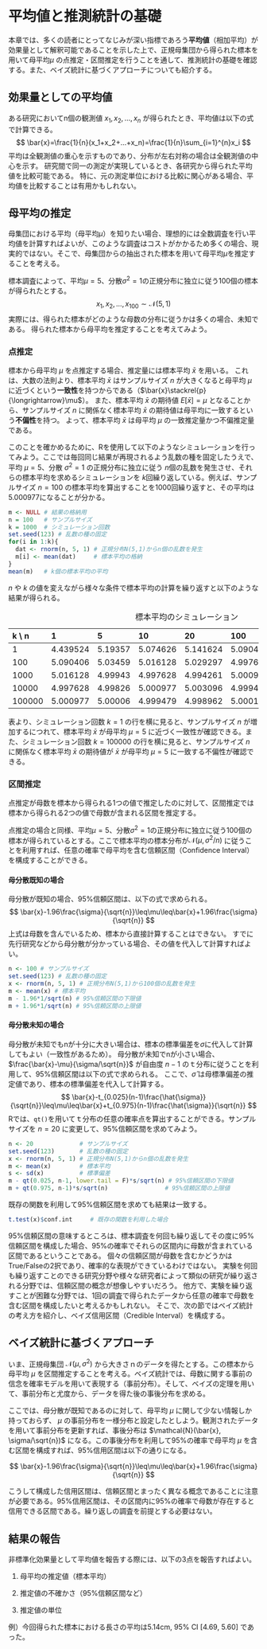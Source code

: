 # 平均値と推測統計の基礎

本章では、多くの読者にとってなじみが深い指標であろう**平均値**（相加平均）が効果量として解釈可能であることを示した上で、正規母集団から得られた標本を用いて母平均$\mu$ の点推定・区間推定を行うことを通して、推測統計の基礎を確認する。また、ベイズ統計に基づくアプローチについても紹介する。

## 効果量としての平均値

ある研究においてn個の観測値 $x_1, x_2, ..., x_n$ が得られたとき、平均値は以下の式で計算できる。 $$
\bar{x}=\frac{1}{n}(x_1+x_2+...+x_n)=\frac{1}{n}\sum_{i=1}^{n}x_i
$$ 平均は全観測値の重心を示すものであり、分布が左右対称の場合は全観測値の中心を示す。 研究間で同一の測定が実現しているとき、各研究から得られた平均値を比較可能である。 特に、元の測定単位における比較に関心がある場合、平均値を比較することは有用かもしれない。

## 母平均の推定

母集団における平均（母平均$\mu$）を知りたい場合、理想的には全数調査を行い平均値を計算すればよいが、このような調査はコストがかかるため多くの場合、現実的ではない。そこで、母集団からの抽出された標本を用いて母平均$\mu$を推定することを考える。

標本調査によって、平均$\mu=5$、分散$\sigma^2=1$の正規分布に独立に従う100個の標本が得られたとする。$$
x_1, x_2, ..., x_{100} \sim \mathcal{N}(5, 1)
$$ 実際には、得られた標本がどのような母数の分布に従うかは多くの場合、未知である。 得られた標本から母平均を推定することを考えてみよう。

### 点推定

標本から母平均 $\mu$ を点推定する場合、推定量には標本平均 $\bar{x}$ を用いる。 これは、大数の法則より、標本平均 $\bar{x}$ はサンプルサイズ $n$ が大きくなると母平均 $\mu$ に近づくという**一致性**を持つからである（$\bar{x}\stackrel{p}{\longrightarrow}\mu$）。 また、標本平均 $\bar{x}$ の期待値 $E[\bar{x}]=\mu$ となることから、サンプルサイズ $n$ に関係なく標本平均 $\bar{x}$ の期待値は母平均に一致するという**不偏性**を持つ。 よって、標本平均 $\bar{x}$ は母平均 $\mu$ の一致推定量かつ不偏推定量である。

このことを確かめるために、Rを使用して以下のようなシミュレーションを行ってみよう。ここでは毎回同じ結果が再現されるよう乱数の種を固定したうえで、平均 $\mu=5$、分散 $\sigma^2=1$ の正規分布に独立に従う $n$個の乱数を発生させ、それらの標本平均を求めるシミュレーションを $k$回繰り返している。例えば、サンプルサイズ $n=100$ の標本平均を算出することを1000回繰り返すと、その平均は5.000977になることが分かる。

```{r 標本平均の性質}
m <- NULL # 結果の格納用
n = 100   # サンプルサイズ
k = 1000  # シミュレーション回数
set.seed(123) # 乱数の種の固定
for(i in 1:k){
  dat <- rnorm(n, 5, 1) # 正規分布N(5,1)からn個の乱数を発生
  m[i] <- mean(dat)     # 標本平均の格納
}
mean(m)   # k個の標本平均の平均
```

$n$ や $k$ の値を変えながら様々な条件で標本平均の計算を繰り返すと以下のような結果が得られる。

| k \\ n | 1        | 5       | 10       | 20       | 100      | 1000     | 10000    |
|:-------|:---------|:--------|:---------|:---------|:---------|:---------|:---------|
| 1      | 4.439524 | 5.19357 | 5.074626 | 5.141624 | 5.090406 | 5.016128 | 4.997628 |
| 100    | 5.090406 | 5.03459 | 5.016128 | 5.029297 | 4.997628 | 5.000977 | 4.999479 |
| 1000   | 5.016128 | 4.99943 | 4.997628 | 4.994261 | 5.000977 | 4.999479 | 5.000115 |
| 10000  | 4.997628 | 4.99826 | 5.000977 | 5.003096 | 4.999479 | 5.000115 | 5.000157 |
| 100000 | 5.000977 | 5.00006 | 4.999479 | 4.998962 | 5.000115 | 5.000157 | 5.000010 |

: 標本平均のシミュレーション

表より、シミュレーション回数 $k=1$ の行を横に見ると、サンプルサイズ $n$ が増加するにつれて、標本平均 $\bar{x}$ が母平均 $\mu=5$ に近づく一致性が確認できる。また、シミュレーション回数 $k=100000$ の行を横に見ると、サンプルサイズ $n$ に関係なく標本平均 $\bar{x}$ の期待値が $\bar{x}$ が母平均 $\mu=5$ に一致する不偏性が確認できる。

### 区間推定

点推定が母数を標本から得られる1つの値で推定したのに対して、区間推定では標本から得られる2つの値で母数が含まれる区間を推定する。

点推定の場合と同様、平均$\mu=5$、分散$\sigma^2=1$の正規分布に独立に従う100個の標本が得られているとする。ここで標本平均の標本分布が$\mathcal{N}(\mu, \sigma^2/n)$ に従うことを利用すれば、任意の確率で母平均を含む信頼区間（Confidence Interval）を構成することができる。

#### 母分散既知の場合

母分散が既知の場合、95%信頼区間は、以下の式で求められる。 $$
\bar{x}-1.96\frac{\sigma}{\sqrt{n}}\leq\mu\leq\bar{x}+1.96\frac{\sigma}{\sqrt{n}}
$$ 上式は母数を含んでいるため、標本から直接計算することはできない。 すでに先行研究などから母分散が分かっている場合、その値を代入して計算すればよい。

```{r 標本平均の信頼区間}
n <- 100 # サンプルサイズ
set.seed(123) # 乱数の種の固定
x <- rnorm(n, 5, 1) # 正規分布N(5,1)から100個の乱数を発生
m <- mean(x) # 標本平均
m - 1.96*1/sqrt(n) # 95%信頼区間の下限値
m + 1.96*1/sqrt(n) # 95%信頼区間の上限値
```

#### 母分散未知の場合

母分散が未知でもnが十分に大きい場合は、標本の標準偏差を$\sigma$に代入して計算してもよい（一致性があるため）。 母分散が未知でnが小さい場合、$\frac{\bar{x}-\mu}{\sigma/\sqrt{n}}$ が自由度 $n-1$ のｔ分布に従うことを利用して、95%信頼区間は以下の式で求められる。 ここで、$\hat{\sigma}$ は母標準偏差の推定値であり、標本の標準偏差を代入して計算する。$$
\bar{x}-t_{0.025}(n-1)\frac{\hat{\sigma}}{\sqrt{n}}\leq\mu\leq\bar{x}+t_{0.975}(n-1)\frac{\hat{\sigma}}{\sqrt{n}}
$$ Rでは、`qt()`を用いてｔ分布の任意の確率点を算出することができる。サンプルサイズを $n=20$ に変更して、95%信頼区間を求めてみよう。

```{r}
n <- 20             # サンプルサイズ
set.seed(123)       # 乱数の種の固定
x <- rnorm(n, 5, 1) # 正規分布N(5,1)からn個の乱数を発生
m <- mean(x)        # 標本平均
s <- sd(x)          # 標準偏差
m - qt(0.025, n-1, lower.tail = F)*s/sqrt(n) # 95%信頼区間の下限値
m + qt(0.975, n-1)*s/sqrt(n)                # 95%信頼区間の上限値
```

既存の関数を利用して95%信頼区間を求めても結果は一致する。

```{r}
t.test(x)$conf.int     # 既存の関数を利用した場合
```

95%信頼区間の意味するところは、標本調査を何回も繰り返してその度に95%信頼区間を構成した場合、95%の確率でそれらの区間内に母数が含まれている区間であるということである。 個々の信頼区間が母数を含むかどうかはTrue/Falseの2択であり、確率的な表現ができているわけではない。 実験を何回も繰り返すことのできる研究分野や様々な研究者によって類似の研究が繰り返される分野では、信頼区間の概念が想像しやすいだろう。 他方で、実験を繰り返すことが困難な分野では、1回の調査で得られたデータから任意の確率で母数を含む区間を構成したいと考えるかもしれない。 そこで、次の節ではベイズ統計の考え方を紹介し、ベイズ信用区間（Credible Interval）を構成する。

## ベイズ統計に基づくアプローチ

いま、正規母集団 $\mathcal{N}(\mu, \sigma^2)$ から大きさｎのデータを得たとする。この標本から母平均 $\mu$ を区間推定することを考える。ベイズ統計では、母数に関する事前の信念を確率モデルを用いて表現する（事前分布）。そして、ベイズの定理を用いて、事前分布と尤度から、データを得た後の事後分布を求める。

ここでは、母分散が既知であるのに対して、母平均 $\mu$ に関して少ない情報しか持っておらず、 $\mu$ の事前分布を一様分布と設定したとしよう。観測されたデータを用いて事前分布を更新すれば、事後分布は $\mathcal{N}(\bar{x}, \sigma/\sqrt{n})$ になる。この事後分布を利用して95%の確率で母平均 $\mu$ を含む区間を構成すれば、95%信用区間は以下の通りになる。

$$
\bar{x}-1.96\frac{\sigma}{\sqrt{n}}\leq\mu\leq\bar{x}+1.96\frac{\sigma}{\sqrt{n}}
$$

こうして構成した信用区間は、信頼区間とまったく異なる概念であることに注意が必要である。95%信用区間は、その区間内に95%の確率で母数が存在すると信用できる区間である。繰り返しの調査を前提とする必要はない。

## 結果の報告

非標準化効果量として平均値を報告する際には、以下の3点を報告すればよい。

1.  母平均の推定値（標本平均）

2.  推定値の不確かさ（95%信頼区間など）

3.  推定値の単位

例）今回得られた標本における長さの平均は5.14cm, 95% CI [4.69, 5.60] であった。